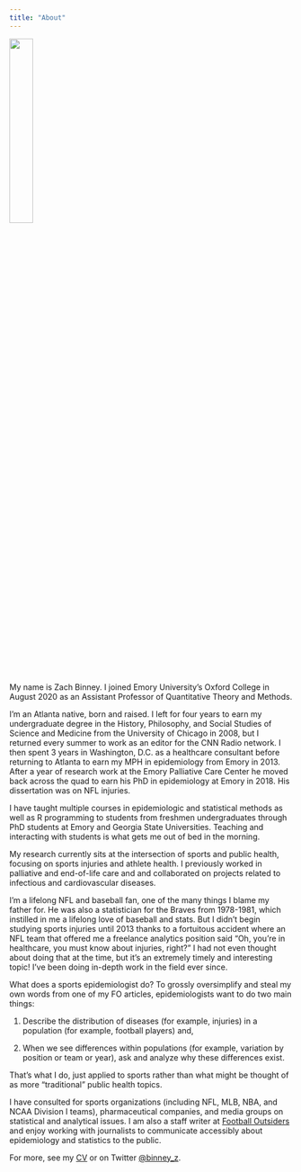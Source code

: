```yaml
---
title: "About"
---
```


![](Headshot.jpg){fig-alt="A picture of Zach Binney." fig-align="center" width="29%"}

My name is Zach Binney. I joined Emory University's Oxford College in August 2020 as an Assistant Professor of Quantitative Theory and Methods.

I'm an Atlanta native, born and raised. I left for four years to earn my undergraduate degree in the History, Philosophy, and Social Studies of Science and Medicine from the University of Chicago in 2008, but I returned every summer to work as an editor for the CNN Radio network. I then spent 3 years in Washington, D.C. as a healthcare consultant before returning to Atlanta to earn my MPH in epidemiology from Emory in 2013. After a year of research work at the Emory Palliative Care Center he moved back across the quad to earn his PhD in epidemiology at Emory in 2018. His dissertation was on NFL injuries.

I have taught multiple courses in epidemiologic and statistical methods as well as R programming to students from freshmen undergraduates through PhD students at Emory and Georgia State Universities. Teaching and interacting with students is what gets me out of bed in the morning.

My research currently sits at the intersection of sports and public health, focusing on sports injuries and athlete health. I previously worked in palliative and end-of-life care and and collaborated on projects related to infectious and cardiovascular diseases.

I'm a lifelong NFL and baseball fan, one of the many things I blame my father for. He was also a statistician for the Braves from 1978-1981, which instilled in me a lifelong love of baseball and stats. But I didn't begin studying sports injuries until 2013 thanks to a fortuitous accident where an NFL team that offered me a freelance analytics position said "Oh, you're in healthcare, you must know about injuries, right?" I had not even thought about doing that at the time, but it's an extremely timely and interesting topic! I've been doing in-depth work in the field ever since.

What does a sports epidemiologist do? To grossly oversimplify and steal my own words from one of my FO articles, epidemiologists want to do two main things:

1.  Describe the distribution of diseases (for example, injuries) in a population (for example, football players) and,

2.  When we see differences within populations (for example, variation by position or team or year), ask and analyze why these differences exist.

That's what I do, just applied to sports rather than what might be thought of as more "traditional" public health topics.

I have consulted for sports organizations (including NFL, MLB, NBA, and NCAA Division I teams), pharmaceutical companies, and media groups on statistical and analytical issues. I am also a staff writer at [Football Outsiders](https://www.footballoutsiders.com/author/zach-binney) and enjoy working with journalists to communicate accessibly about epidemiology and statistics to the public.

For more, see my [CV](0322_CV_ZOB.pdf) or on Twitter [\@binney_z](https://twitter.com/binney_z).
